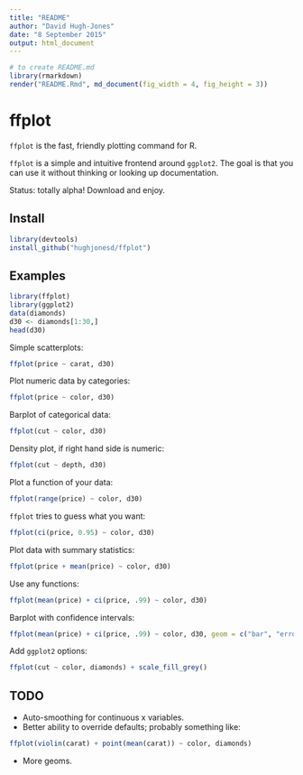 ```yaml
---
title: "README"
author: "David Hugh-Jones"
date: "8 September 2015"
output: html_document
---
```


```r
# to create README.md
library(rmarkdown)
render("README.Rmd", md_document(fig_width = 4, fig_height = 3))
```
# ffplot

`ffplot` is the fast, friendly plotting command for R. 

`ffplot` is a simple and intuitive frontend around `ggplot2`. The goal is that you can use it without thinking or 
looking up documentation.

Status: totally alpha! Download and enjoy. 

## Install

```r
library(devtools)
install_github("hughjonesd/ffplot")
```


## Examples

```r
library(ffplot)
library(ggplot2)
data(diamonds)
d30 <- diamonds[1:30,]
head(d30)
```


Simple scatterplots: 

```r
ffplot(price ~ carat, d30)
```

Plot numeric data by categories: 

```r
ffplot(price ~ color, d30)
```

Barplot of categorical data:

```r
ffplot(cut ~ color, d30)
```

Density plot, if right hand side is numeric:

```r
ffplot(cut ~ depth, d30)
```


Plot a function of your data:

```r
ffplot(range(price) ~ color, d30)
```

`ffplot` tries to guess what you want:

```r
ffplot(ci(price, 0.95) ~ color, d30)
```


Plot data with summary statistics:

```r
ffplot(price + mean(price) ~ color, d30)
```

Use any functions:

```r
ffplot(mean(price) + ci(price, .99) ~ color, d30)
```

Barplot with confidence intervals:

```r
ffplot(mean(price) + ci(price, .99) ~ color, d30, geom = c("bar", "errorbar"), col = "orange")
```


Add `ggplot2` options:

```r
ffplot(cut ~ color, diamonds) + scale_fill_grey()
```

## TODO

* Auto-smoothing for continuous x variables.
* Better ability to override defaults; probably something like:
```r
ffplot(violin(carat) + point(mean(carat)) ~ color, diamonds)
```
* More geoms.
